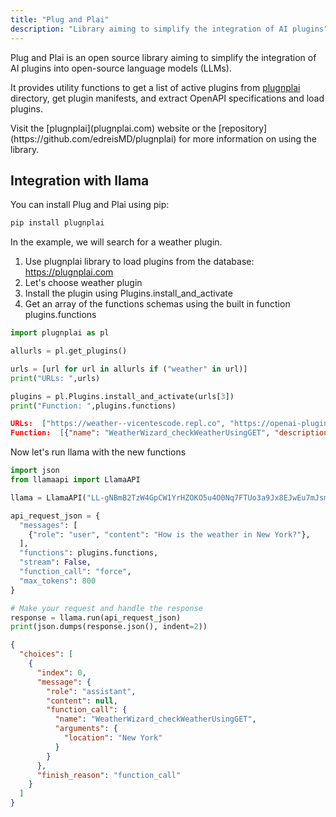 ```yaml
---
title: "Plug and Plai"
description: "Library aiming to simplify the integration of AI plugins"
---
```


Plug and Plai is an open source library aiming to simplify the integration of AI plugins into open-source language models (LLMs).

It provides utility functions to get a list of active plugins from [plugnplai](plugnplai.com) directory, get plugin manifests, and extract OpenAPI specifications and load plugins.

<Tip>
  Visit the [plugnplai](plugnplai.com) website or the
  [repository](https://github.com/edreisMD/plugnplai) for more information on
  using the library.
</Tip>

## Integration with llama

You can install Plug and Plai using pip:

```bash
pip install plugnplai
```

In the example, we will search for a weather plugin.

1. Use plugnplai library to load plugins from the database: https://plugnplai.com
2. Let's choose weather plugin
3. Install the plugin using Plugins.install_and_activate
4. Get an array of the functions schemas using the built in function plugins.functions

```python plugnplai
import plugnplai as pl

allurls = pl.get_plugins()

urls = [url for url in allurls if ("weather" in url)]
print("URLs: ",urls)

plugins = pl.Plugins.install_and_activate(urls[3])
print("Function: ",plugins.functions)
```

```json Response
URLs:  ["https://weather--vicentescode.repl.co", "https://openai-plugin.xweather.com", "https://weather.mixerbox.com", "https://weathergpt-bay-six.vercel.app"]
Function:  [{"name": "WeatherWizard_checkWeatherUsingGET", "description": "Use the WeatherWizard plugin to automatically fetch current weather information for a specific location when it"s being generated. The plugin will return weather data, including temperature, wind speed, humidity, and other relevant information, as well as a link to a page that has all the information. Links will always be returned and should be shown to the user. The weather data can be used to provide users with up-to-date and accurate weather information for their desired location.", "parameters": {"type": "object", "properties": {"location": {"type": "string", "description": "Location for which to retrieve weather information."}}, "required": ["location"]}}]
```

Now let's run llama with the new functions

```python Llama API
import json
from llamaapi import LlamaAPI

llama = LlamaAPI("LL-gNBmB2TzW4GpCW1YrHZOKO5u4O0Nq7FTUo3a9Jx8EJwEu7mJsmoPZuKEk7nGTHeN")

api_request_json = {
  "messages": [
    {"role": "user", "content": "How is the weather in New York?"},
  ],
  "functions": plugins.functions,
  "stream": False,
  "function_call": "force",
  "max_tokens": 800
}

# Make your request and handle the response
response = llama.run(api_request_json)
print(json.dumps(response.json(), indent=2))
```

```json Response
{
  "choices": [
    {
      "index": 0,
      "message": {
        "role": "assistant",
        "content": null,
        "function_call": {
          "name": "WeatherWizard_checkWeatherUsingGET",
          "arguments": {
            "location": "New York"
          }
        }
      },
      "finish_reason": "function_call"
    }
  ]
}
```

